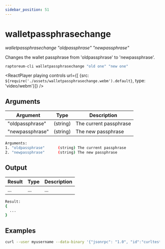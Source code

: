 ```yaml
---
sidebar_position: 51
---
```


# walletpassphrasechange

*walletpassphrasechange "oldpassphrase" "newpassphrase"*

Changes the wallet passphrase from 'oldpassphrase' to 'newpassphrase'.

```bash
raptoreum-cli walletpassphrasechange "old one" "new one"
```

<ReactPlayer playing controls url={[
    {src: `${require('./assets/walletpassphrasechange.webm').default}`, type: 'video/webm'}]} />

## Arguments

| Argument | Type | Description |
|--|--|--|
| "oldpassphrase" | (string) | The current passphrase |
| "newpassphrase" | (string) | The new passphrase |

```bash
Arguments:
1. "oldpassphrase"      (string) The current passphrase
2. "newpassphrase"      (string) The new passphrase
```

## Output

| Result | Type | Description |
|--|--|--|
| ... | ... | ... |

```bash
Result:
{
  ...
}
```

## Examples

```bash
curl --user myusername --data-binary '{"jsonrpc": "1.0", "id":"curltest", "method": "walletpassphrasechange", "params": ["old one", "new one"] }' -H 'content-type: text/plain;' http://127.0.0.1:9998/
```




